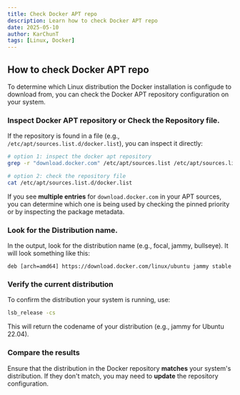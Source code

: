 ```yaml
---
title: Check Docker APT repo
description: Learn how to check Docker APT repo
date: 2025-05-10
author: KarChunT
tags: [Linux, Docker]
---
```


## How to check Docker APT repo

To determine which Linux distribution the Docker installation is configude to download from, you can check the Docker APT repository configuration on your system.

<Steps>

### **Inspect Docker APT repository** or **Check the Repository** file. 

If the repository is found in a file (e.g., `/etc/apt/sources.list.d/docker.list`), you can inspect it directly:

```bash
# option 1: inspect the docker apt repository
grep -r "download.docker.com" /etc/apt/sources.list /etc/apt/sources.list.d/

# option 2: check the repository file
cat /etc/apt/sources.list.d/docker.list
```

If you see **multiple entries** for `download.docker.com` in your APT sources, you can determine which one is being used by checking the pinned priority or by inspecting the package metadata.

### Look for the Distribution name.

In the output, look for the distribution name (e.g., focal, jammy, bullseye). It will look something like this:

```text
deb [arch=amd64] https://download.docker.com/linux/ubuntu jammy stable
```

### Verify the current distribution

To confirm the distribution your system is running, use:

```bash
lsb_release -cs
```

This will return the codename of your distribution (e.g., jammy for Ubuntu 22.04).

### Compare the results

Ensure that the distribution in the Docker repository **matches** your system's distribution. If they don't match, you may need to **update** the repository configuration.

</Steps>
<Comments />
